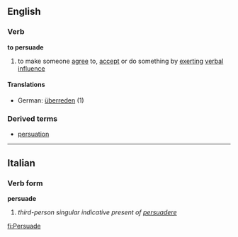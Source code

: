 ==English==
===Verb===
'''to persuade'''
#to make someone [[agree]] to, [[accept]] or do something by [[exert]]ing [[verbal]] [[influence]]
====Translations====
*German: [[überreden]] (1)
===Derived terms===
*[[persuation]]

----

==Italian==
===Verb form===
'''persuade'''

# ''third-person singular indicative present of [[persuadere]]''
[[fi:Persuade]]